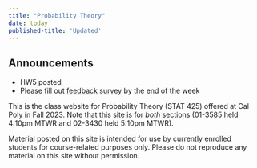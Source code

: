 ```yaml
---
title: "Probability Theory"
date: today
published-title: 'Updated'
---
```


::: callout-note
## Announcements

-   HW5 posted
-   Please fill out [feedback survey](https://forms.gle/hpAB4Jtgnhaky3QTA) by the end of the week
:::

This is the class website for Probability Theory (STAT 425) offered at Cal Poly in Fall 2023. Note that this site is for *both* sections (01-3585 held 4:10pm MTWR and 02-3430 held 5:10pm MTWR).

Material posted on this site is intended for use by currently enrolled students for course-related purposes only. Please do not reproduce any material on this site without permission.
